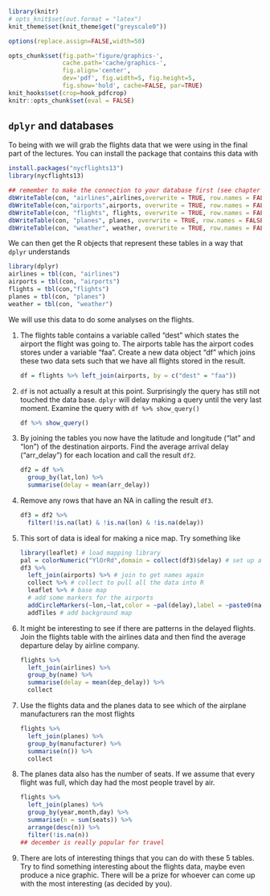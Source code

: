 ```r
library(knitr)
# opts_knit$set(out.format = "latex")
knit_theme$set(knit_theme$get("greyscale0"))

options(replace.assign=FALSE,width=50)

opts_chunk$set(fig.path='figure/graphics-', 
               cache.path='cache/graphics-', 
               fig.align='center', 
               dev='pdf', fig.width=5, fig.height=5, 
               fig.show='hold', cache=FALSE, par=TRUE)
knit_hooks$set(crop=hook_pdfcrop)
knitr::opts_chunk$set(eval = FALSE)
```

## `dplyr` and databases

To being with we will grab the flights data that we were using in the final part of the lectures. You can install the package that contains this data with 

```r
install.packages("nycflights13")
library(nycflights13)

## remember to make the connection to your database first (see chapter 1)
dbWriteTable(con, "airlines",airlines,overwrite = TRUE, row.names = FALSE)
dbWriteTable(con,"airports",airports, overwrite = TRUE, row.names = FALSE)
dbWriteTable(con, "flights", flights, overwrite = TRUE, row.names = FALSE)
dbWriteTable(con, "planes", planes, overwrite = TRUE, row.names = FALSE)
dbWriteTable(con, "weather", weather, overwrite = TRUE, row.names = FALSE)
```

We can then get the R objects that represent these tables in a way that `dplyr` understands

```r
library(dplyr)
airlines = tbl(con, "airlines")
airports = tbl(con, "airports")
flights = tbl(con,"flights")
planes = tbl(con, "planes")
weather = tbl(con, "weather")
```

We will use this data to do some analyses on the flights.

(1) The flights table contains a variable called "dest" which states the airport the flight was going to. The airports table has the airport codes stores under a variable "faa". Create a new data object "df" which joins these two data sets such that we have all flights stored in the result. 

    ```r
    df = flights %>% left_join(airports, by = c("dest" = "faa"))
    ```

(1) `df` is not actually a result at this point. Surprisingly the query has still not touched the data base. `dplyr` will delay making a query until the very last moment. Examine the query with `df %>% show_query()`

    ```r
    df %>% show_query()
    ```


(1) By joining the tables you now have the latitude and longitude ("lat" and "lon") of the destination airports. Find the average arrival delay ("arr_delay") for each location and call the result `df2`.

    ```r
    df2 = df %>% 
      group_by(lat,lon) %>%
      summarise(delay = mean(arr_delay))
    ```

(1) Remove any rows that have an NA in calling the result `df3`.

    ```r
    df3 = df2 %>% 
      filter(!is.na(lat) & !is.na(lon) & !is.na(delay))
    ```

(1) This sort of data is ideal for making a nice map. Try something like

    ```r
    library(leaflet) # load mapping library
    pal = colorNumeric("YlOrRd",domain = collect(df3)$delay) # set up a colour palette
    df3 %>% 
      left_join(airports) %>% # join to get names again
      collect %>% # collect to pull all the data into R
      leaflet %>% # base map
      # add some markers for the airports
      addCircleMarkers(~lon,~lat,color = ~pal(delay),label = ~paste0(name," : ",delay), fillOpacity = 0.8) %>% 
      addTiles # add background map
    ```

(1) It might be interesting to see if there are patterns in the delayed flights. Join the flights table with the airlines data and then find the average departure delay by airline company.

    ```r
    flights %>% 
      left_join(airlines) %>%
      group_by(name) %>% 
      summarise(delay = mean(dep_delay)) %>% 
      collect
    ```

(1) Use the flights data and the planes data to see which of the airplane manufacturers ran the most flights

    ```r
    flights %>% 
      left_join(planes) %>% 
      group_by(manufacturer) %>% 
      summarise(n()) %>% 
      collect
    ```

(1) The planes data also has the number of seats. If we assume that every flight was full, which day had the most people travel by air.

    ```r
    flights %>% 
      left_join(planes) %>% 
      group_by(year,month,day) %>% 
      summarise(n = sum(seats)) %>% 
      arrange(desc(n)) %>% 
      filter(!is.na(n)) 
    ## december is really popular for travel
    ```

(1) There are lots of interesting things that you can do with these 5 tables. Try to find something interesting about the flights data, maybe even produce a nice graphic. There will be a prize for whoever can come up with the most interesting (as decided by you).
